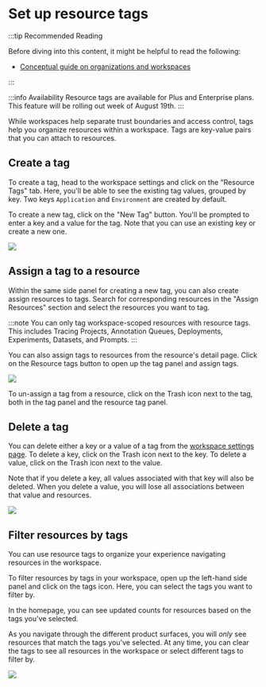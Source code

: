 # Set up resource tags

:::tip Recommended Reading

Before diving into this content, it might be helpful to read the following:

- [Conceptual guide on organizations and workspaces](../../concepts/index)

:::

:::info Availability
Resource tags are available for Plus and Enterprise plans.
This feature will be rolling out week of August 19th.
:::

While workspaces help separate trust boundaries and access control, tags help you organize resources within a workspace. Tags are key-value pairs that you can attach to resources.

## Create a tag

To create a tag, head to the workspace settings and click on the "Resource Tags" tab.
Here, you'll be able to see the existing tag values, grouped by key. Two keys `Application` and `Environment` are created by default.

To create a new tag, click on the "New Tag" button. You'll be prompted to enter a key and a value for the tag. Note that you can use an existing key or create a new one.

![](./static/resource_tags/create_tag.png)

## Assign a tag to a resource

Within the same side panel for creating a new tag, you can also create assign resources to tags. Search for corresponding resources in the "Assign Resources" section and select the resources you want to tag.

:::note
You can only tag workspace-scoped resources with resource tags. This includes Tracing Projects, Annotation Queues, Deployments, Experiments, Datasets, and Prompts.
:::

You can also assign tags to resources from the resource's detail page. Click on the Resource tags button to open up the tag panel and assign tags.

![](./static/resource_tags/assign_tag.png)

To un-assign a tag from a resource, click on the Trash icon next to the tag, both in the tag panel and the resource tag panel.

## Delete a tag

You can delete either a key or a value of a tag from the [workspace settings page](https://smith.langchain.com/settings/workspaces/resource_tags). To delete a key, click on the Trash icon next to the key. To delete a value, click on the Trash icon next to the value.

Note that if you delete a key, all values associated with that key will also be deleted. When you delete a value, you will lose all associations between that value and resources.

![](./static/resource_tags/delete_tag.png)

## Filter resources by tags

You can use resource tags to organize your experience navigating resources in the workspace.

To filter resources by tags in your workspace, open up the left-hand side panel and click on the tags icon. Here, you can select the tags you want to filter by.

In the homepage, you can see updated counts for resources based on the tags you've selected.

As you navigate through the different product surfaces, you will _only_ see resources that match the tags you've selected. At any time, you can clear the tags to see all resources in the workspace or select different tags to filter by.

![](./static/resource_tags/filter_by_tags.png)
